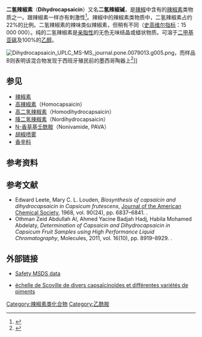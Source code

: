 {{chembox
| verifiedrevid = 443686495
| ImageFile = Dihydrocapsaicin.svg
| ImageSize = 250px
| IUPACName = N-(4-Hydroxy-3-methoxybenzyl)-8-methylnonanamide
| OtherNames = N-[(4-Hydroxy-3-methoxy-phenyl)methyl]- 8-methyl-nonanamide, Dihydrocapsaicin, 6,7-Dihydrocapsaicin, 8-Methyl-N-vanillylnonanamide, Vanillylamide of 8-methylnonanoic acid, DHC, CCRIS 1589
| Section1 = {{Chembox Identifiers
|   CASNo_Ref = {{cascite|correct|??}}
| CASNo = 19408-84-5
|   PubChem = 107982
|   UNII_Ref = {{fdacite|correct|FDA}}
| UNII = W9BV32M08A
| SMILES = CC(C)CCCCCCC(=O)NCC1=CC(=C(C=C1)O)OC
|   RTECS = RA5998000
|  ChemSpiderID = 97096
|  InChI = 1/C18H29NO3/c1-14(2)8-6-4-5-7-9-18(21)19-13-15-10-11-16(20)17(12-15)22-3/h10-12,14,20H,4-9,13H2,1-3H3,(H,19,21)
|  InChIKey = XJQPQKLURWNAAH-UHFFFAOYAI
|  StdInChI = 1S/C18H29NO3/c1-14(2)8-6-4-5-7-9-18(21)19-13-15-10-11-16(20)17(12-15)22-3/h10-12,14,20H,4-9,13H2,1-3H3,(H,19,21)
|  StdInChIKey = XJQPQKLURWNAAH-UHFFFAOYSA-N
  }}
| Section2 = {{Chembox Properties
|   Formula = C<sub>18</sub>H<sub>29</sub>NO<sub>3</sub>
|   MolarMass = 307.43 g/mol
|   Appearance = 白色至类白色固体
|   Density = 
|   MeltingPt = 
|   BoilingPt = 
|   Solubility = 略溶
  }}
| Section3 = {{Chembox Hazards
|   EUClass = Toxic ('''T''')
|   MainHazards = 
|   NFPA-H = 2
|   NFPA-F = 1
|   NFPA-R = 0
|   NFPA-O = 
|   RPhrases = {{R25}}, {{R36/37/38}}
|   SPhrases = {{S26}}, {{S36/37/39}}, {{S45}}
|   FlashPt = 
|   Autoignition = 
  }}
}}
'''二氢辣椒素'''（'''Dihydrocapsaicin'''）又名'''二氢辣椒碱'''，是[[辣椒|辣椒]]中含有的[[辣椒素|辣椒素]]类物质之一。跟辣椒素一样亦有刺激性<ref>{{Cite web |url=http://www.hortmag.com/article/The_Chili_Pepper/ |title=The chili pepper |access-date=2017-02-27 |archive-url=https://web.archive.org/web/20080923090121/http://www.hortmag.com/article/The_Chili_Pepper/ |archive-date=2008-09-23 |dead-url=yes }}</ref>。辣椒中的辣椒素类物质中，二氢辣椒素占约22%的比例。二氢辣椒素的辣味类似辣椒素，但稍有不同（[[史高维尔指标|史高维尔指标]]：15 000 000）。纯的二氢辣椒素是[[亲脂性|亲脂性]]的无色无味结晶或蜡状物质。可溶于[[二甲基亚砜|二甲基亚砜]]及100%的[[乙醇|乙醇]]。

[[File:Dihydrocapsaicin_UPLC_MS-MS_journal.pone.0079013.g005.png|thumb]]，而样品B则表明该混合物发现于西班牙殖民前的墨西哥陶器上<ref>{{DOI|10.1371/journal.pone.0079013.g005}}</ref>]]

==参见==
*[[辣椒素|辣椒素]]
*[[高辣椒素|高辣椒素]]（Homocapsaicin）
*[[高二氢辣椒素|高二氢辣椒素]]（Homodihydrocapsaicin）
*[[降二氢辣椒素|降二氢辣椒素]]（Nordihydrocapsaicin）
*[[N-香草基壬酰胺|N-香草基壬酰胺]]（Nonivamide, PAVA）
*[[胡椒喷雾|胡椒喷雾]]
*[[香辛料|香辛料]]

==参考资料==
{{reflist}}

==参考文献==
* Edward Leete, Mary C. L. Louden, ''Biosynthesis of capsaicin and dihydrocapsaicin in Capsicum frutescens'', [[Journal_of_the_American_Chemical_Society|Journal of the American Chemical Society]], 1968, vol. 90(24), pp. 6837–6841. {{DOI|10.1021/ja01026a049}}.
* Othman Zeid Abdullah Al, Ahmed Yacine Badjah Hadj, Habila Mohamed Abdelaty, ''Determination of Capsaicin and Dihydrocapsaicin in Capsicum Fruit Samples using High Performance Liquid Chromatography'', Molecules, 2011, vol. 16(10), pp. 8919–8929. {{DOI|10.3390/molecules16108919}}.

==外部链接==
* [http://www.caymanchem.com/msdss/92355m.pdf Safety MSDS data]{{Wayback|url=http://www.caymanchem.com/msdss/92355m.pdf |date=20200608010810 }}
* {{en}} [http://www.chilliworld.com/FactFile/Scoville_Scale.asp échelle de Scoville de divers capsaïcinoïdes et différentes variétés de piments]{{Wayback|url=http://www.chilliworld.com/FactFile/Scoville_Scale.asp |date=20100110071521 }}

{{Portal|化学}}

[[Category:辣椒素类化合物|Category:辣椒素类化合物]]
[[Category:乙酰胺|Category:乙酰胺]]